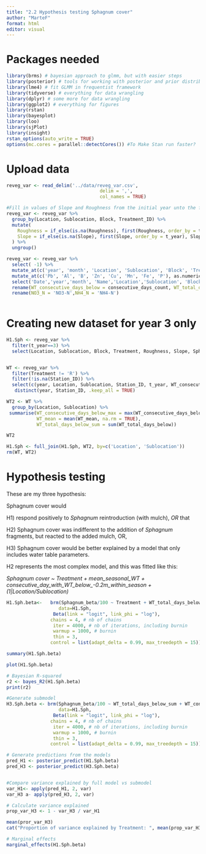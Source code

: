 ```yaml
---
title: "2.2 Hypothesis testing Sphagnum cover"
author: "MarteF"
format: html
editor: visual
---
```


# Packages needed

```r
library(brms) # bayesian approach to glmm, but with easier steps 
library(posterior) # tools for working with posterior and prior distributions 
library(lme4) # fit GLMM in frequentist framework 
library(tidyverse) # everything for data wrangling 
library(dplyr) # some more for data wrangling 
library(ggplot2) # everything for figures 
library(rstan) 
library(bayesplot) 
library(loo)  
library(sjPlot)
library(insight)
rstan_options(auto_write = TRUE) 
options(mc.cores = parallel::detectCores()) #To Make Stan run faster?
```

# Upload data

```r
reveg_var <- read_delim('../data/reveg_var.csv', 
                                  delim = ',',
                                  col_names = TRUE)

#Fill in values of Slope and Roughness from the initial year unto the following years:
reveg_var <- reveg_var %>%
  group_by(Location, Sublocation, Block, Treatment_ID) %>%
  mutate(
    Roughness = if_else(is.na(Roughness), first(Roughness, order_by = t_year), Roughness),
    Slope = if_else(is.na(Slope), first(Slope, order_by = t_year), Slope)
  ) %>%
  ungroup()
```

```r
reveg_var <- reveg_var %>% 
  select( -1) %>%
  mutate_at(c('year', 'month', 'Location', 'Sublocation', 'Block', 'Treatment_ID', 'Treatment', 'Name', 'Station_ID'), as.factor) %>%
  mutate_at(c('Pb', 'Al', 'B', 'Zn', 'Cu', 'Mn', 'Fe', 'P'), as.numeric) %>%
  select('Date','year','month', 'Name','Location','Sublocation', 'Block', 'Treatment', 'Treatment_ID', 'Station_ID', everything()) %>%
  rename(WT_consecutive_days_below = consecutive_days_count, WT_total_days_below=total_days, WT_mean=gs_mean, WT_max=gs_max, WT_min=gs_min) %>%
  rename(NO3_N = 'NO3-N',NH4_N = 'NH4-N')
  
```

# Creating new dataset for year 3 only

```r
H1.Sph <- reveg_var %>%
  filter(t_year==3) %>%
  select(Location, Sublocation, Block, Treatment, Roughness, Slope, Sphagnum, Change_Total, Sphagnum_nozero, Sphagnum_int, Sphagnum_no1, Sphagnum_beta)



```

```r
WT <- reveg_var %>%
  filter(Treatment != 'R') %>%
  filter(!is.na(Station_ID)) %>%
  select(c(year, Location, Sublocation, Station_ID, t_year, WT_consecutive_days_below, WT_mean, WT_max, WT_min, WT_total_days_below)) %>%
   distinct(year, Station_ID, .keep_all = TRUE)

WT2 <- WT %>%
  group_by(Location, Sublocation) %>%
 summarise(WT_consecutive_days_below_max = max(WT_consecutive_days_below),
           WT_mean = mean(WT_mean, na.rm = TRUE),
           WT_total_days_below_sum = sum(WT_total_days_below))

WT2
```

```r
H1.Sph <- full_join(H1.Sph, WT2, by=c('Location', 'Sublocation'))
rm(WT, WT2)
```

# Hypothesis testing

These are my three hypothesis:

Sphagnum cover would

H1) respond positively to *Sphagnum* reintroduction (with mulch), *OR* that  

H2) Sphagnum cover was indifferent to the addition of *Sphagnum* fragments, but reacted to the added mulch, OR,  

H3) Sphagnum cover would be better explained by a model that only includes water table parameters. 

H2 represents the most complex model, and this was fitted like this: 

*Sphagnum cover \~ Treatment + mean_seasonal_WT + consecutive_day_with_WT_below\_-0.2m_within_season + (1\|Location/Sublocation)* 

```r

H1.Sph.beta<-   brm(Sphagnum_beta/100 ~ Treatment + WT_total_days_below_sum + WT_consecutive_days_below_max + WT_mean + (1 | Location/Sublocation),
                   data=H1.Sph,
                 Beta(link = "logit", link_phi = "log"),
                chains = 4, # nb of chains
                 iter = 4000, # nb of iterations, including burnin
                 warmup = 1000, # burnin
                 thin = 3,
                control = list(adapt_delta = 0.99, max_treedepth = 15))
```

```r
summary(H1.Sph.beta)
```

```r
plot(H1.Sph.beta)
```

```r
# Bayesian R-squared
r2 <- bayes_R2(H1.Sph.beta)
print(r2)


```

```r
#Generate submodel
H3.Sph.beta <- brm(Sphagnum_beta/100 ~ WT_total_days_below_sum + WT_consecutive_days_below_max + WT_mean + (1 | Location/Sublocation),
                   data=H1.Sph,
                 Beta(link = "logit", link_phi = "log"),
                chains = 4, # nb of chains
                 iter = 4000, # nb of iterations, including burnin
                 warmup = 1000, # burnin
                 thin = 3,
                control = list(adapt_delta = 0.99, max_treedepth = 15))
```

```r
# Generate predictions from the models
pred_H1 <- posterior_predict(H1.Sph.beta)
pred_H3 <- posterior_predict(H3.Sph.beta)


#Compare variance explained by full model vs submodel
var_H1<- apply(pred_H1, 2, var)
var_H3 a- apply(pred_H3, 2, var)

```

```r
# Calculate variance explained
prop_var_H3 <- 1 - var_H3 / var_H1

mean(pror_var_H3)
cat("Proportion of variance explained by Treatment: ", mean(prop_var_H3), "\n")

```

```r
# Marginal effects
marginal_effects(H1.Sph.beta)
```
